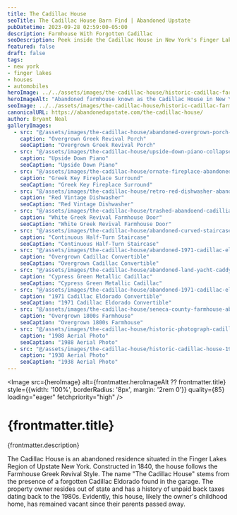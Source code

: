 ```yaml
---
title: The Cadillac House
seoTitle: The Cadillac House Barn Find | Abandoned Upstate
pubDatetime: 2023-09-28 02:59:00-05:00
description: Farmhouse With Forgotten Cadillac
seoDescription: Peek inside the Cadillac House in New York's Finger Lakes, a farmhouse hiding a 1971 Cadillac Eldorado and decades of rural collectibles.
featured: false
draft: false
tags:
- new york
- finger lakes
- houses
- automobiles
heroImage: ../../assets/images/the-cadillac-house/historic-cadillac-farmhouse-fingerlakes.jpg
heroImageAlt: "Abandoned farmhouse known as the Cadillac House in New York's Finger Lakes region"
seoImage: ../../assets/images/the-cadillac-house/historic-cadillac-farmhouse-fingerlakes.jpg
canonicalURL: https://abandonedupstate.com/the-cadillac-house/
author: Bryant Neal
galleryImages:
  - src: "@/assets/images/the-cadillac-house/abandoned-overgrown-porch-cadillac-house.jpg"
    caption: "Overgrown Greek Revival Porch"
    seoCaption: "Overgrown Greek Revival Porch"
  - src: "@/assets/images/the-cadillac-house/upside-down-piano-collapsed-cadillac-house.jpg"
    caption: "Upside Down Piano"
    seoCaption: "Upside Down Piano"
  - src: "@/assets/images/the-cadillac-house/ornate-fireplace-abandoned-caddillac-house.jpg"
    caption: "Greek Key Fireplace Surround"
    seoCaption: "Greek Key Fireplace Surround"
  - src: "@/assets/images/the-cadillac-house/retro-red-dishwasher-abandoned-+cadillac-house.jpg"
    caption: "Red Vintage Dishwasher"
    seoCaption: "Red Vintage Dishwasher"
  - src: "@/assets/images/the-cadillac-house/trashed-abandoend-cadilliac-house.jpg"
    caption: "White Greek Revival Farmhouse Door"
    seoCaption: "White Greek Revival Farmhouse Door"
  - src: "@/assets/images/the-cadillac-house/abandoned-curved-staircase-cadillac-house.jpg"
    caption: "Continuous Half-Turn Staircase"
    seoCaption: "Continuous Half-Turn Staircase"
  - src: "@/assets/images/the-cadillac-house/abandoned-1971-cadillac-eldorado-convertible.jpg"
    caption: "Overgrown Cadillac Convertible"
    seoCaption: "Overgrown Cadillac Convertible"
  - src: "@/assets/images/the-cadillac-house/abandoned-land-yacht-caddy-overgrown-house-finger-lakes.jpg"
    caption: "Cypress Green Metallic Cadillac"
    seoCaption: "Cypress Green Metallic Cadillac"
  - src: "@/assets/images/the-cadillac-house/abandoned-1971-cadillac-eldorado-convertible-cypress-green-metallic.jpg"
    caption: "1971 Cadillac Eldorado Convertible"
    seoCaption: "1971 Cadillac Eldorado Convertible"
  - src: "@/assets/images/the-cadillac-house/seneca-county-farmhouse-abandoned.jpg"
    caption: "Overgrown 1800s Farmhouse"
    seoCaption: "Overgrown 1800s Farmhouse"
  - src: "@/assets/images/the-cadillac-house/historic-photograph-cadillac-house-1988.jpg"
    caption: "1988 Aerial Photo"
    seoCaption: "1988 Aerial Photo"
  - src: "@/assets/images/the-cadillac-house/historic-cadillac-house-1938.jpg"
    caption: "1938 Aerial Photo"
    seoCaption: "1938 Aerial Photo"
---
```

















<Image 
  src={heroImage} 
  alt={frontmatter.heroImageAlt ?? frontmatter.title}
  style={{width: '100%', borderRadius: '8px', margin: '2rem 0'}}
  quality={85}
  loading="eager"
  fetchpriority="high"
/>

# {frontmatter.title}
<p className="post-tagline" style={{ color: "#b9975c" }}>{frontmatter.description}</p>

The Cadillac House is an abandoned residence situated in the Finger Lakes Region of Upstate New York. Constructed in 1840, the house follows the Farmhouse Greek Revival Style. The name "The Cadillac House" stems from the presence of a forgotten Cadillac Eldorado found in the garage. The property owner resides out of state and has a history of unpaid back taxes dating back to the 1980s. Evidently, this house, likely the owner's childhood home, has remained vacant since their parents passed away.


<GalleryLightbox galleryId="the-cadillac-house" images={frontmatter.galleryImages} />
